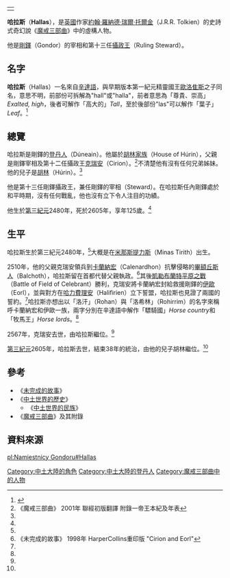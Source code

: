 {|align=right
|-
|{{Tolkienchar |
image_character = |
image_caption = |
Book(s) = 《[[魔戒|魔戒三部曲]]》<br/>《[[中土世界的歷史|中土世界的歷史]]》 |
character_name = 哈拉斯 |
character_alias = |
character_title = [[剛鐸宰相|剛鐸宰相]]<br/>剛鐸攝政王 |
character_race = [[人類_(中土大陸)|人類]] [[登丹人|登丹人]] |
character_culture = [[胡林家族|胡林家族]] |
character_gender = 男性|
character_realm = [[剛鐸|剛鐸]] |
character_sub_realm = |
character_lifespan = 第三紀元2480年 - [[第三紀元|第三紀元]]2605年<ref name=autogenerated1>《中土世界的歷史》 Vol.12《中土世界的民族》 "The Heirs of Elendil"</ref> |
character_weapon = | 
}}
|}
'''哈拉斯'''（'''Hallas'''），是[[英國|英國]]作家[[約翰·羅納德·瑞爾·托爾金|約翰·羅納德·瑞爾·托爾金]]（J.R.R. Tolkien）的史詩式奇幻說《[[魔戒|魔戒三部曲]]》中的虛構人物。

他是[[剛鐸|剛鐸]]（Gondor）的宰相和第十三任[[剛鐸攝政王|攝政王]]（Ruling Steward）。

==名字==
'''哈拉斯'''（Hallas）一名來自[[辛達語|辛達語]]，與早期版本第一紀元精靈國王[[歐洛隹斯|歐洛隹斯]]之子同名，意思不明，前部份可拆解為"hall"或"halla"，前者意思為「尊貴、崇高」''Exalted, high''，後者可解作「高大的」''Tall''，至於後部份"las"可以解作「葉子」''Leaf''。<ref>{{Cite web |url=http://www.tuckborough.net/gondorians.html#Hallas |title=Thain's Book: Hallas |accessdate=2011-11-18 |archive-date=2011-10-16 |archive-url=https://web.archive.org/web/20111016221058/http://www.tuckborough.net/gondorians.html#Hallas |dead-url=yes }}</ref>

==總覽==
哈拉斯是剛鐸的[[登丹人|登丹人]]（Dúneain）。他屬於[[胡林家族|胡林家族]]（House of Húrin），父親是剛鐸宰相及第十二任攝政王[[西瑞安|克瑞安]]（Cirion）。<ref name=autogenerated2>《魔戒三部曲》 2001年 聯經初版翻譯 附錄一帝王本紀及年表</ref>不清楚他有沒有任何兄弟姊妹。他的兒子是[[胡林二世|胡林]]（Húrin）。<ref name=autogenerated2 />

他是第十三任剛鐸攝政王，兼任剛鐸的宰相（Steward）。在哈拉斯任內剛鐸處於和平時期，沒有任何戰亂，他也沒有立下令人注目的功績。

他生於[[第三紀元|第三紀元]]2480年，死於2605年，享年125歲。<ref name=autogenerated1 />

==生平==
哈拉斯生於第三紀元2480年，<ref name=autogenerated1 />大概是在[[米那斯提力斯|米那斯提力斯]]（Minas Tirith）出生。

2510年，他的父親克瑞安領兵到[[卡蘭納宏|卡蘭納宏]]（Calenardhon）抗擊侵略的[[東方人_(中土大陸)#畢額丘斯人|畢額丘斯人]]（Balchoth），哈拉斯留在首都代替父親執政。<ref name=autogenerated3>《未完成的故事》 1998年 HarperCollins重印版 "Cirion and Eorl"</ref>其後[[凱勒布蘭特平原之戰|凱勒布蘭特平原之戰]]（Battle of Field of Celebrant）勝利，克瑞安將卡蘭納宏封給救援剛鐸的[[伊歐|伊歐]]（Eorl），並與對方在[[哈力費理安|哈力費理安]]（Halifirien）立下誓盟，哈拉斯也見證了兩國的誓約。<ref name=autogenerated3 />哈拉斯亦想出以「洛汗」（Rohan）與「洛希林」（Rohirrim）的名字來稱呼卡蘭納宏和伊歐一族，兩字分別在辛達語中解作「驃騎國」''Horse country''和「牧馬王」''Horse lords''。<ref name=autogenerated3 />

2567年，克瑞安去世，由哈拉斯繼位。<ref name=autogenerated2 />

[[第三紀元|第三紀元]]2605年，哈拉斯去世，結束38年的統治，由他的兒子胡林繼位。<ref name=autogenerated2 />

==參考==
*《[[未完成的故事|未完成的故事]]》
*《[[中土世界的歷史|中土世界的歷史]]》
**《[[中土世界的民族|中土世界的民族]]》
*《[[魔戒|魔戒三部曲]]》及其附錄

==資料來源==
{{reflist}}

{{剛鐸宰相及攝政王|[[西瑞安|克瑞安]]|[[胡林二世|胡林二世]]|}}

[[Category:中土大陸的角色|Category:中土大陸的角色]]
[[Category:中土大陸的登丹人|Category:中土大陸的登丹人]]
[[Category:魔戒三部曲中的人物|Category:魔戒三部曲中的人物]]

[[pl:Namiestnicy_Gondoru#Hallas|pl:Namiestnicy Gondoru#Hallas]]